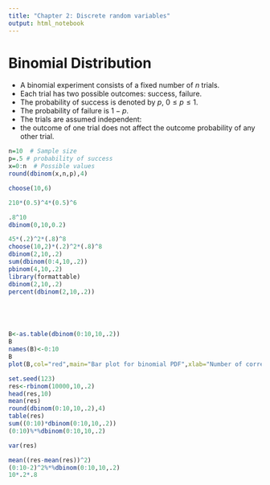 ```yaml
---
title: "Chapter 2: Discrete random variables"
output: html_notebook
---
```



# Binomial Distribution 

* A binomial experiment consists of a fixed number of $n$ trials. 
* Each trial has two possible outcomes: success, failure. 
* The probability of success is denoted by $p,\:0\leq p\leq 1$.
* The probability of failure is $1-p$. 
* The trials are assumed independent:
* the outcome of one trial does not affect the  outcome probability of any other trial.


```r
n=10  # Sample size
p=.5 # probability of success 
x=0:n  # Possible values
round(dbinom(x,n,p),4)

choose(10,6)

210*(0.5)^4*(0.5)^6

.8^10
dbinom(0,10,0.2)

45*(.2)^2*(.8)^8
choose(10,2)*(.2)^2*(.8)^8
dbinom(2,10,.2)
sum(dbinom(0:4,10,.2))
pbinom(4,10,.2)
library(formattable)
dbinom(2,10,.2)
percent(dbinom(2,10,.2))






```


```r
B<-as.table(dbinom(0:10,10,.2))
B
names(B)<-0:10
B
plot(B,col="red",main="Bar plot for binomial PDF",xlab="Number of correct answers",ylab="Probability")
```
```r
set.seed(123)
res<-rbinom(10000,10,.2)
head(res,10)
mean(res)
round(dbinom(0:10,10,.2),4)
table(res)
sum((0:10)*dbinom(0:10,10,.2))
(0:10)%*%dbinom(0:10,10,.2)

var(res)

mean((res-mean(res))^2)
(0:10-2)^2%*%dbinom(0:10,10,.2)
10*.2*.8
```

